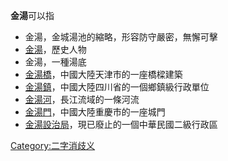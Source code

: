 {{wiktionary|金城湯池}}
'''金湯'''可以指
* 金湯，金城湯池的縮略，形容防守嚴密，無懈可擊
* [[金湯|金湯]]，歷史人物
* 金湯，一種湯底
* [[金湯橋|金湯橋]]，中國大陸天津市的一座橋樑建築
* [[金湯鎮|金湯鎮]]，中國大陸四川省的一個鄉鎮級行政單位
* [[金湯河|金湯河]]，長江流域的一條河流
* [[金湯門|金湯門]]，中國大陸重慶市的一座城門
* [[金湯設治局|金湯設治局]]，現已廢止的一個中華民國二級行政區

{{disambiguation}}
[[Category:二字消歧义|Category:二字消歧义]]